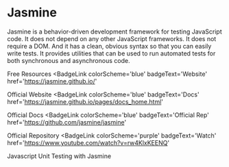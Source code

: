 # Jasmine

Jasmine is a behavior-driven development framework for testing JavaScript code. It does not depend on any other JavaScript frameworks. It does not require a DOM. And it has a clean, obvious syntax so that you can easily write tests. It provides utilities that can be used to run automated tests for both synchronous and asynchronous code.

<ResourceGroupTitle>Free Resources</ResourceGroupTitle>
<BadgeLink
  colorScheme='blue'
  badgeText='Website'
  href='https://jasmine.github.io/'
>
  Official Website
</BadgeLink>
<BadgeLink
  colorScheme='blue'
  badgeText='Docs'
  href='https://jasmine.github.io/pages/docs_home.html'
>
  Official Docs
</BadgeLink>
<BadgeLink
  colorScheme='blue'
  badgeText='Official Rep'
  href='https://github.com/jasmine/jasmine'
>
  Official Repository
</BadgeLink>
<BadgeLink
  colorScheme='purple'
  badgeText='Watch'
  href='https://www.youtube.com/watch?v=rw4KlxKEENQ'
>
  Javascript Unit Testing with Jasmine
</BadgeLink>
